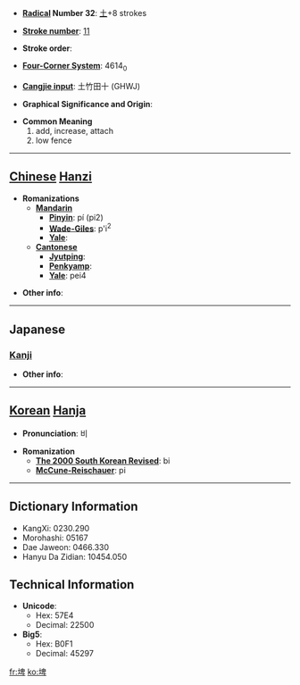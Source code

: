 * '''[[Wiktionary:Chinese radical index| Radical]] Number 32''': [[Wiktionary:Chinese radical index 土|土]]+8 strokes

* '''[[Wiktionary:Chinese total strokes index|Stroke number]]''': [[Wiktionary:Chinese total strokes index 11|11]]

* '''Stroke order''': 

* '''[[Wiktionary:Chinese four corner index|Four-Corner System]]''': 4614<sub>0</sub>

* '''[[Wiktionary:Chinese Cangjie index|Cangjie input]]''': 土竹田十 (GHWJ)

* '''Graphical Significance and Origin''': 

* '''Common Meaning'''
*#add, increase, attach
*# low fence


----

== [[Chinese]] [[Hanzi]] ==

* '''Romanizations'''
** '''[[Mandarin]]'''
*** '''[[Pinyin]]''': pí (pi2)
*** '''[[Wade-Giles]]''': p'i<sup>2</sup>
*** '''[[Yale]]''': 
** '''[[Cantonese]]'''
*** '''[[Jyutping]]''':
*** '''[[Penkyamp]]''': 
*** '''[[Yale]]''': pei4

* '''Other info''': 

----

==Japanese==
===[[Kanji]]===
{{kanji|on readings=[[ひ]] (hi), [[び]] (bi), [[へい]] (hei)
|kun readings=[[ます]] (masu), [[あたへる]] (ataheru), [[たすける]] (tasukeru), [[ひくいひめがき]] (hikuihimegaki)
}}

* '''Other info''':  

----

== [[Korean]] [[Hanja]] ==

* '''Pronunciation''': 비

* '''Romanization'''
** '''[[The 2000 South Korean Revised Romanization|The 2000 South Korean Revised]]''': bi
** '''[[McCune-Reischauer]]''': pi

----

== Dictionary Information ==

* KangXi: 0230.290
* Morohashi: 05167
* Dae Jaweon: 0466.330
* Hanyu Da Zidian: 10454.050

== Technical Information ==

* '''Unicode''':
** Hex: 57E4
** Decimal: 22500
* '''Big5''':
** Hex: B0F1
** Decimal: 45297

[[fr:埤]]
[[ko:埤]]